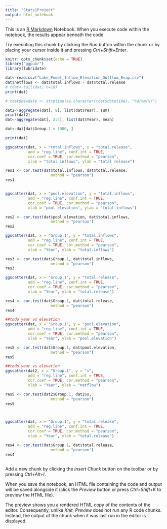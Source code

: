 ---
title: "Stats1Project"
output: html_notebook
---

This is an [R Markdown](http://rmarkdown.rstudio.com) Notebook. When you execute code within the notebook, the results appear beneath the code. 

Try executing this chunk by clicking the *Run* button within the chunk or by placing your cursor inside it and pressing *Ctrl+Shift+Enter*. 

```{r}
knitr::opts_chunk$set(echo = TRUE)
library("ggpubr")
library(lubridate)

```

```{r}
dat<-read.csv("Lake_Powel_Inflow_Elevation_Outflow_Evap.csv")
dat$netflows <- dat$total.inflows - dat$total.release
# tdat<-tail(dat, n=10)
print(dat)

# tdat$newdate <- strptime(as.character(tdat$datetime), "%d/%m/%Y")

dat2<-aggregate(dat[, 9], list(dat$Year), sum)
print(dat2)
dat<-aggregate(dat[, 2:4], list(dat$Year), mean)

dat<-dat[dat$Group.1 > 1980, ]

print(dat)
```


```{r}


ggscatter(dat, x = "total.inflows", y = "total.release",
          add = "reg.line", conf.int = TRUE, 
          cor.coef = TRUE, cor.method = "pearson",
          xlab = "total inflows", ylab = "total release")

res1 <- cor.test(dat$total.inflows, dat$total.release, 
                    method = "pearson")
res1


ggscatter(dat, x = "pool.elevation", y = "total.inflows",
          add = "reg.line", conf.int = TRUE, 
          cor.coef = TRUE, cor.method = "pearson",
          xlab = "pool elevation", ylab = "total.inflows")

res2 <- cor.test(dat$pool.elevation, dat$total.inflows, 
                    method = "pearson")
res2

ggscatter(dat, x = "Group.1", y = "total.inflows",
          add = "reg.line", conf.int = TRUE, 
          cor.coef = TRUE, cor.method = "pearson",
          xlab = "Year", ylab = "total.inflows")

res3 <- cor.test(dat$Group.1, dat$total.inflows, 
                    method = "pearson")
res3

ggscatter(dat, x = "Group.1", y = "total.release",
          add = "reg.line", conf.int = TRUE, 
          cor.coef = TRUE, cor.method = "pearson",
          xlab = "Year", ylab = "total.release")

res4 <- cor.test(dat$Group.1, dat$total.release, 
                    method = "pearson")
res4

##todo year vs elevation
ggscatter(dat, x = "Group.1", y = "pool.elevation",
          add = "reg.line", conf.int = TRUE, 
          cor.coef = TRUE, cor.method = "pearson",
          xlab = "Year", ylab = "pool.elevation")

res5 <- cor.test(dat$Group.1, dat$pool.elevation, 
                    method = "pearson")
res5

##todo year vs elevation
ggscatter(dat2, x = "Group.1", y = "x",
          add = "reg.line", conf.int = TRUE, 
          cor.coef = TRUE, cor.method = "pearson",
          xlab = "Year", ylab = "netflow")

res5 <- cor.test(dat2$Group.1, dat2$x, 
                    method = "pearson")
res5




```
```{r}
ggscatter(dat, x = "Group.1", y = "total.release",
          add = "reg.line", conf.int = TRUE, 
          cor.coef = TRUE, cor.method = "pearson",
          xlab = "Year", ylab = "total.release")

res4 <- cor.test(dat$Group.1, dat$total.release, 
                    method = "pearson")
res4



```


Add a new chunk by clicking the *Insert Chunk* button on the toolbar or by pressing *Ctrl+Alt+I*.

When you save the notebook, an HTML file containing the code and output will be saved alongside it (click the *Preview* button or press *Ctrl+Shift+K* to preview the HTML file).

The preview shows you a rendered HTML copy of the contents of the editor. Consequently, unlike *Knit*, *Preview* does not run any R code chunks. Instead, the output of the chunk when it was last run in the editor is displayed.
